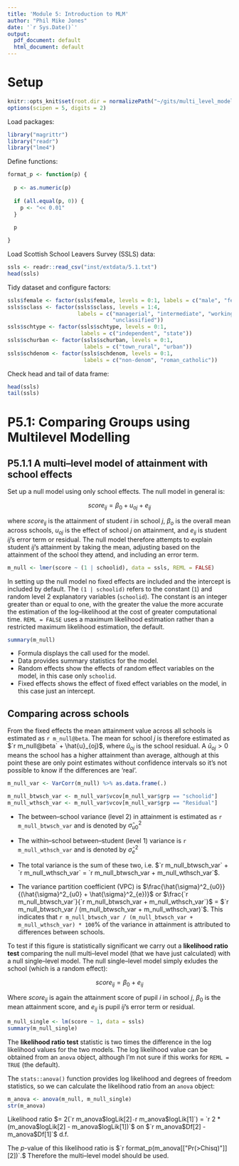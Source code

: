 ```yaml
---
title: 'Module 5: Introduction to MLM'
author: "Phil Mike Jones"
date: '`r Sys.Date()`'
output:
  pdf_document: default
  html_document: default
---
```


# Setup

```r
knitr::opts_knit$set(root.dir = normalizePath("~/gits/multi_level_modelling/"))
options(scipen = 5, digits = 2)
```

Load packages:
```r
library("magrittr")
library("readr")
library("lme4")
```

Define functions:
```r
format_p <- function(p) {
  
  p <- as.numeric(p)
  
  if (all.equal(p, 0)) {
    p <- "<< 0.01"
  }
  
  p

}
```


Load Scottish School Leavers Survey (SSLS) data:
```r
ssls <- readr::read_csv("inst/extdata/5.1.txt")
head(ssls)
```

Tidy dataset and configure factors:
```r
ssls$female <- factor(ssls$female, levels = 0:1, labels = c("male", "female"))
ssls$sclass <- factor(ssls$sclass, levels = 1:4,
                      labels = c("managerial", "intermediate", "working",
                                 "unclassified"))
ssls$schtype <- factor(ssls$schtype, levels = 0:1,
                       labels = c("independent", "state"))
ssls$schurban <- factor(ssls$schurban, levels = 0:1,
                        labels = c("town_rural", "urban"))
ssls$schdenom <- factor(ssls$schdenom, levels = 0:1,
                        labels = c("non-denom", "roman_catholic"))
```

Check head and tail of data frame:
```r
head(ssls)
tail(ssls)
```

# P5.1: Comparing Groups using Multilevel Modelling
## P5.1.1 A multi--level model of attainment with school effects

Set up a null model using only school effects. The null model in general is:

$$
score_{ij} = \beta_{0} + u_{oj} + e_{ij}
$$

where $score_{ij}$ is the attainment of student $i$ in school $j$, $\beta_{o}$ is the overall mean across schools, $u_{oj}$ is the effect of school $j$ on attainment, and $e_{ij}$ is student $ij$'s error term or residual.
The null model therefore attempts to explain student ${ij}$'s attainment by taking the mean, adjusting based on the attainment of the school they attend, and including an error term.

```r
m_null <- lmer(score ~ (1 | schoolid), data = ssls, REML = FALSE)
```

In setting up the null model no fixed effects are included and the intercept is included by default.
The `(1 | schoolid)` refers to the constant (`1`) and random level 2 explanatory variables (`schoolid`).
The constant is an integer greater than or equal to one, with the greater the value the more accurate the estimation of the log--likelihood at the cost of greater computational time.
`REML = FALSE` uses a maximum likelihood estimation rather than a restricted maximum likelihood estimation, the default.

```r
summary(m_null)
```

* Formula displays the call used for the model.
* Data provides summary statistics for the model.
* Random effects show the effects of random effect variables on the model, in this case only `schoolid`.
* Fixed effects shows the effect of fixed effect variables on the model, in this case just an intercept.

## Comparing across schools
From the fixed effects the mean attainment value across all schools is estimated as `r m_null@beta`.
The mean for school $j$ is therefore estimated as $`r m_null@beta` + \hat{u}_{oj}$, where $\hat{u}_{oj}$ is the school residual.
A $\hat{u}_{oj} > 0$ means the school has a higher attainment than average, although at this point these are only point estimates without confidence intervals so it's not possible to know if the differences are 'real'.

```r
m_null_var <- VarCorr(m_null) %>% as.data.frame(.)

m_null_btwsch_var <- m_null_var$vcov[m_null_var$grp == "schoolid"]
m_null_wthsch_var <- m_null_var$vcov[m_null_var$grp == "Residual"]
```

* The between--school variance (level 2) in attainment is estimated as `r m_null_btwsch_var` and is denoted by $\hat{\sigma}^2_{u0}$

* The within--school between--student (level 1) variance is `r m_null_wthsch_var` and is denoted by $\hat{\sigma}^2_{e}$

* The total variance is the sum of these two, i.e. $`r m_null_btwsch_var` + `r m_null_wthsch_var` = `r m_null_btwsch_var + m_null_wthsch_var`$.

* The variance partition coefficient (VPC) is $\frac{\hat{\sigma}^2_{u0}}{(\hat{\sigma}^2_{u0} + \hat{\sigma}^2_{e})}$ or $\frac{`r m_null_btwsch_var`}{`r m_null_btwsch_var + m_null_wthsch_var`}$ = $`r m_null_btwsch_var / (m_null_btwsch_var + m_null_wthsch_var)`$.
This indicates that `r m_null_btwsch_var / (m_null_btwsch_var + m_null_wthsch_var) * 100`\% of the variance in attainment is attributed to differences between schools.

To test if this figure is statistically significant we carry out a **likelihood ratio test** comparing the null multi--level model (that we have just calculated) with a null single--level model.
The null single--level model simply exludes the school (which is a random effect):

$$
score_{ij} = \beta_{0} + e_{ij}
$$

Where $score_{ij}$ is again the attainment score of pupil $i$ in school $j$, $\beta_{0}$ is the mean attainment score, and $e_{ij}$ is pupil $ij$'s error term or residual.

```r
m_null_single <- lm(score ~ 1, data = ssls)
summary(m_null_single)
```

The **likelihood ratio test** statistic is two times the difference in the log likelihood values for the two models.
The log likelihood value can be obtained from an `anova` object, although I'm not sure if this works for `REML = TRUE` (the default).

The `stats::anova()` function provides log likelihood and degrees of freedom statistics, so we can calculate the likelihood ratio from an `anova` object:

```r
m_anova <- anova(m_null, m_null_single)
str(m_anova)
```

Likelihood ratio $= 2(`r m_anova$logLik[2]` - `r m_anova$logLik[1]`) = `r 2 * (m_anova$logLik[2] - m_anova$logLik[1])`$ on $`r m_anova$Df[2] - m_anova$Df[1]`$ d.f.

The $p$-value of this likelihood ratio is $`r format_p(m_anova[["Pr(>Chisq)"]][2])`.$
Therefore the multi--level model should be used.

<!-- u0 <- ranef(m_null, postVar = TRUE) -->

<!-- u0se <- sqrt(attr(u0[[1]], "postVar")[1, , ]) -->

<!-- str(u0[1]) -->

<!-- str(u0[[1]]) -->

<!-- head(attr(u0[[1]], "postVar")[1, , ]) -->

<!-- schoolid <- as.numeric(rownames(u0[[1]])) -->

<!-- u0tab <- cbind(schoolid, u0[[1]], u0se) -->

<!-- colnames(u0tab) <- c("schoolid","u0","u0se") -->

<!-- u0tab <- u0tab[order(u0tab$u0), ] -->

<!-- u0tab <- cbind(u0tab, c(1:dim(u0tab)[1])) -->

<!-- colnames(u0tab)[4] <- "u0rank" -->

<!-- u0tab <- u0tab[order(u0tab$schoolid), ] -->

<!-- u0tab[1:10, ] -->

<!-- plot(u0tab$u0rank, u0tab$u0, type = "n", xlab = "u_rank", ylab = "conditional modes of r.e. for school_id:_cons") -->

<!-- segments(u0tab$u0rank, u0tab$u0 - 1.96*u0tab$u0se, u0tab$u0rank, u0tab$u0 + 1.96*u0tab$u0se) -->

<!-- points(u0tab$u0rank, u0tab$u0, col = "blue") -->

<!-- abline(h = 0, col = "red") -->
